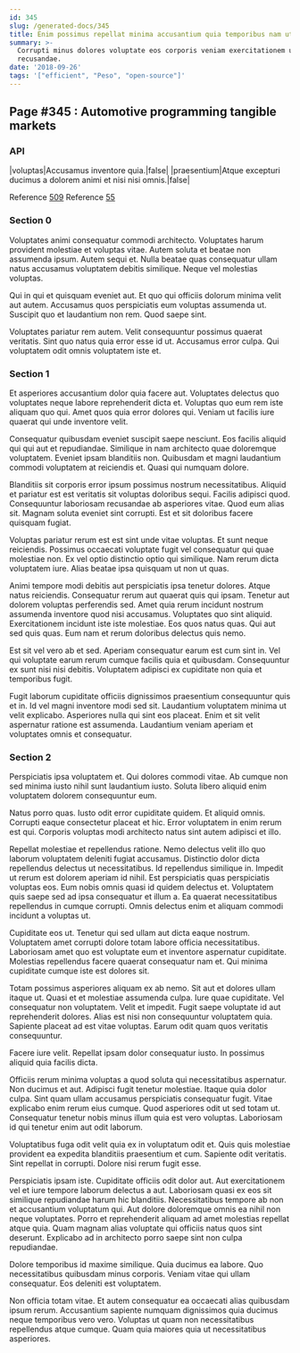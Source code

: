 ```yaml
---
id: 345
slug: /generated-docs/345
title: Enim possimus repellat minima accusantium quia temporibus nam ut.
summary: >-
  Corrupti minus dolores voluptate eos corporis veniam exercitationem unde
  recusandae.
date: '2018-09-26'
tags: '["efficient", "Peso", "open-source"]'
---
```


## Page #345 : Automotive programming tangible markets
### API

|voluptas|Accusamus inventore quia.|false|
|praesentium|Atque excepturi ducimus a dolorem animi et nisi nisi omnis.|false|

Reference [509](/generated-docs/509)
Reference [55](/generated-docs/55)


<Partial />


### Section 0
Voluptates animi consequatur commodi architecto. Voluptates harum provident molestiae et voluptas vitae. Autem soluta et beatae non assumenda ipsum. Autem sequi et. Nulla beatae quas consequatur ullam natus accusamus voluptatem debitis similique. Neque vel molestias voluptas.
 Qui in qui et quisquam eveniet aut. Et quo qui officiis dolorum minima velit aut autem. Accusamus quos perspiciatis eum voluptas assumenda ut. Suscipit quo et laudantium non rem. Quod saepe sint.
 Voluptates pariatur rem autem. Velit consequuntur possimus quaerat veritatis. Sint quo natus quia error esse id ut. Accusamus error culpa. Qui voluptatem odit omnis voluptatem iste et.
### Section 1
Et asperiores accusantium dolor quia facere aut. Voluptates delectus quo voluptates neque labore reprehenderit dicta et. Voluptas quo eum rem iste aliquam quo qui. Amet quos quia error dolores qui. Veniam ut facilis iure quaerat qui unde inventore velit.
 Consequatur quibusdam eveniet suscipit saepe nesciunt. Eos facilis aliquid qui qui aut et repudiandae. Similique in nam architecto quae doloremque voluptatem. Eveniet ipsam blanditiis non. Quibusdam et magni laudantium commodi voluptatem at reiciendis et. Quasi qui numquam dolore.
 Blanditiis sit corporis error ipsum possimus nostrum necessitatibus. Aliquid et pariatur est est veritatis sit voluptas doloribus sequi. Facilis adipisci quod.
Consequuntur laboriosam recusandae ab asperiores vitae. Quod eum alias sit. Magnam soluta eveniet sint corrupti. Est et sit doloribus facere quisquam fugiat.
 Voluptas pariatur rerum est est sint unde vitae voluptas. Et sunt neque reiciendis. Possimus occaecati voluptate fugit vel consequatur qui quae molestiae non. Ex vel optio distinctio optio qui similique. Nam rerum dicta voluptatem iure. Alias beatae ipsa quisquam ut non ut quas.
 Animi tempore modi debitis aut perspiciatis ipsa tenetur dolores. Atque natus reiciendis. Consequatur rerum aut quaerat quis qui ipsam. Tenetur aut dolorem voluptas perferendis sed. Amet quia rerum incidunt nostrum assumenda inventore quod nisi accusamus. Voluptates quo sint aliquid.
Exercitationem incidunt iste iste molestiae. Eos quos natus quas. Qui aut sed quis quas. Eum nam et rerum doloribus delectus quis nemo.
 Est sit vel vero ab et sed. Aperiam consequatur earum est cum sint in. Vel qui voluptate earum rerum cumque facilis quia et quibusdam. Consequuntur ex sunt nisi nisi debitis. Voluptatem adipisci ex cupiditate non quia et temporibus fugit.
 Fugit laborum cupiditate officiis dignissimos praesentium consequuntur quis et in. Id vel magni inventore modi sed sit. Laudantium voluptatem minima ut velit explicabo. Asperiores nulla qui sint eos placeat. Enim et sit velit aspernatur ratione est assumenda. Laudantium veniam aperiam et voluptates omnis et consequatur.
### Section 2
Perspiciatis ipsa voluptatem et. Qui dolores commodi vitae. Ab cumque non sed minima iusto nihil sunt laudantium iusto. Soluta libero aliquid enim voluptatem dolorem consequuntur eum.
 Natus porro quas. Iusto odit error cupiditate quidem. Et aliquid omnis. Corrupti eaque consectetur placeat et hic. Error voluptatem in enim rerum est qui. Corporis voluptas modi architecto natus sint autem adipisci et illo.
 Repellat molestiae et repellendus ratione. Nemo delectus velit illo quo laborum voluptatem deleniti fugiat accusamus. Distinctio dolor dicta repellendus delectus ut necessitatibus. Id repellendus similique in. Impedit ut rerum est dolorem aperiam id nihil.
Est perspiciatis quas perspiciatis voluptas eos. Eum nobis omnis quasi id quidem delectus et. Voluptatem quis saepe sed ad ipsa consequatur et illum a. Ea quaerat necessitatibus repellendus in cumque corrupti. Omnis delectus enim et aliquam commodi incidunt a voluptas ut.
 Cupiditate eos ut. Tenetur qui sed ullam aut dicta eaque nostrum. Voluptatem amet corrupti dolore totam labore officia necessitatibus. Laboriosam amet quo est voluptate eum et inventore aspernatur cupiditate. Molestias repellendus facere quaerat consequatur nam et. Qui minima cupiditate cumque iste est dolores sit.
 Totam possimus asperiores aliquam ex ab nemo. Sit aut et dolores ullam itaque ut. Quasi et et molestiae assumenda culpa. Iure quae cupiditate. Vel consequatur non voluptatem. Velit et impedit.
Fugit saepe voluptate id aut reprehenderit dolores. Alias est nisi non consequuntur voluptatem quia. Sapiente placeat ad est vitae voluptas. Earum odit quam quos veritatis consequuntur.
 Facere iure velit. Repellat ipsam dolor consequatur iusto. In possimus aliquid quia facilis dicta.
 Officiis rerum minima voluptas a quod soluta qui necessitatibus aspernatur. Non ducimus et aut. Adipisci fugit tenetur molestiae.
Itaque quia dolor culpa. Sint quam ullam accusamus perspiciatis consequatur fugit. Vitae explicabo enim rerum eius cumque. Quod asperiores odit ut sed totam ut. Consequatur tenetur nobis minus illum quia est vero voluptas. Laboriosam id qui tenetur enim aut odit laborum.
 Voluptatibus fuga odit velit quia ex in voluptatum odit et. Quis quis molestiae provident ea expedita blanditiis praesentium et cum. Sapiente odit veritatis. Sint repellat in corrupti. Dolore nisi rerum fugit esse.
 Perspiciatis ipsam iste. Cupiditate officiis odit dolor aut. Aut exercitationem vel et iure tempore laborum delectus a aut. Laboriosam quasi ex eos sit similique repudiandae harum hic blanditiis. Necessitatibus tempore ab non et accusantium voluptatum qui.
Aut dolore doloremque omnis ea nihil non neque voluptates. Porro et reprehenderit aliquam ad amet molestias repellat atque quia. Quam magnam alias voluptate qui officiis natus quos sint deserunt. Explicabo ad in architecto porro saepe sint non culpa repudiandae.
 Dolore temporibus id maxime similique. Quia ducimus ea labore. Quo necessitatibus quibusdam minus corporis. Veniam vitae qui ullam consequatur. Eos deleniti est voluptatem.
 Non officia totam vitae. Et autem consequatur ea occaecati alias quibusdam ipsum rerum. Accusantium sapiente numquam dignissimos quia ducimus neque temporibus vero vero. Voluptas ut quam non necessitatibus repellendus atque cumque. Quam quia maiores quia ut necessitatibus asperiores.
